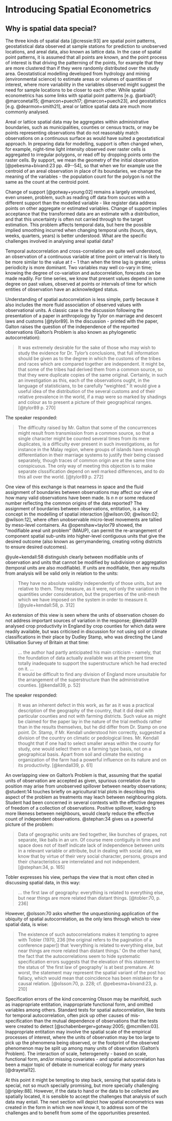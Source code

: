 # Introducing Spatial Econometrics {#sec-why}

## Why is spatial data special? {#sec-why-special}

The three kinds of spatial data [@cressie:93] are spatial point patterns, 
geostatistical data observed at sample stations for prediction to unobserved 
locations, and areal data, also known as lattice data. In the case of spatial 
point patterns, it is assumed that all points are known, and the point 
process of interest is that driving the patterning of the points, for 
example that they are more clustered than if they were randomly distributed 
over the study area. Geostatistical modelling developed from hydrology and 
mining (environmental science) to estimate areas or volumes of quantities 
of interest, where more variability in the variables observed might suggest 
the need for sample locations to be closer to each other. While spatial 
econometrics has some links with spatial point patterns [e.g. @arbia01; 
@marconetal15; @marcon+puech17; @marcon+puech23], and geostatistics 
[e.g. @dearmon+smith21], areal or lattice spatial data are much more 
commonly analysed. 
    \index{spatial point patterns}
    \index{geostatistics}
    \index{spatial statisics}

Areal or lattice spatial data may be aggregates within administrative 
boundaries, such as municipalities, counties or census tracts, or may 
be points representing observations that do not reasonably match 
observations on a continuous surface as would have suited a geostatistical 
approach. In preparing data for modelling, support is often changed when, 
for example, night-time light intensity observed over raster cells is 
aggregated to irregular polygons, or read off by dropping points onto the 
raster cells. By support, we mean the geometry of the initial observation 
[@pebesma+bivand:23 pp. 49--54], so that when we for example use the 
centroid of an areal observation in place of its boundaries, we change 
the meaning of the variables - the population count for the polygon is 
not the same as the count at the centroid point. 
    \index{areal data}
    \index{lattice data}
    \index{support}

Change of support [@gotway+young:02] remains a largely unresolved, even 
unseen, problem, such as reading off data from sources with a different 
support than the modelled variable - like register data address points on 
other aggregate or estimated variables. Change of support implies 
acceptance that the transformed data are an estimate with a distribution, 
and that this uncertainty is often not carried through to the target 
estimation. This problem affects temporal data, but here the possible 
implied smoothing incurred when changing temporal units (hours, days, 
weeks, quarters, years) is better understood. What are the specific 
challenges involved in analysing areal spatial data?
    \index{change of support}

Temporal autocorrelation and cross-correlation are quite well understood, 
an observation of a continuous variable at time point or interval $t$ is 
likely to be more similar to the value at $t-1$ than when the time lag is 
greater, unless periodicity is more dominant. Two variables may well co-vary 
in time; knowing the degree of co-variation and autocorrelation, forecasts 
can be made readily. For time series, we know that present values depend 
in some degree on past values, observed at points or intervals of time for 
which entities of observation have an acknowledged status.
    \index{temporal autocorrelation}

Understanding of spatial autocorrelation is less simple, partly because it 
also includes the more fluid association of observed values with 
observational units. A classic case is the discussion following the 
presentation of a paper in anthropology by Tylor on marriage and 
descent laws and customs [@tylor89]. In the discussion - printed with 
the paper, Galton raises the question of the independence of the reported 
observations (Galton's Problem is also known as phylogenetic 
autocorrelation):
    \index{observational units}
    \index{spatial autocorrelation}
    \index{Galton's problem}

> It was extremely desirable for the sake of those who may wish to study 
the evidence for Dr. Tylor's conclusions, that full information should be 
given as to the degree in which the customs of the tribes and races which 
are compared together are independent. It might be, that some of the 
tribes had derived them from a common source, so that they were duplicate 
copies of the same original. Certainly, in such an investigation as this, 
each of the observations ought, in the language of statisticians, to be 
carefully "weighted." It would give a useful idea of the distribution of 
the several customs and of their relative prevalence in the world, if a 
map were so marked by shadings and colour as to present a picture of 
their geographical ranges. [@tylor89 p. 270]
    \index{Galton's problem}

The speaker responded:

> The difficulty raised by Mr. Galton that some of the concurrences might 
result from transmission from a common source, so that a single character 
might be counted several times from its mere duplicates, is a difficulty 
ever present in such investigations, as for instance in the Malay region, 
where groups of islands have enough differentiation in their marriage 
systems to justify their being classed separately, though traces of common 
origin are at the same time conspicuous. The only way of meeting this 
objection is to make separate clsssification depend on well marked 
differences, and to do this all over the world. [@tylor89 p. 272]
    \index{Galton's problem}

One view of this exchange is that nearness in space and the fluid assignment 
of boundaries between observations may affect our view of how many valid 
observations have been made. Is $n$ $n$ or some reduced number reflecting 
the common origins of the data reported? The assignment of bourdaries 
between observations, entitation, is a key concept in the modelling of 
spatial interaction [@wilson:00; @wilson:02; @wilson:12], where often 
unobservable micro-level movements are tallied by meso-level containers. 
As @openshaw+taylor79 showed, the "modifiable areal unit problem" (MAUP), can 
permit the re-arrangement of component spatial sub-units into higher-level 
contiguous units that give the desired outcome (also known as gerrymandering, 
creating voting districts to ensure desired outcomes). 

@yule+kendall:58 distinguish clearly between modifiable units of observation 
and units that cannot be modified by subdivision or aggregation (temporal 
units are also modifiable). If units are modifiable, then any results 
from analysis will be valid only in relation to the units:

> They have no absolute validity independently of those units, but are 
relative to them. They measure, as it were, not only the variation in 
the quantities under consideration, but the properties of the unit-mesh 
which we have imposed on the system in order to measure it. 
[@yule+kendall:58, p. 312]

An extension of this 
view is seen where the units of observation chosen do not address important 
sources of variation in the response; @kendall39 analysed crop productivity 
in England by crop counties for which data were readily available, but was 
criticised in discussion for not using soil or climate classifications 
in their place by Dudley Stamp, who was directing the Land Utilisation 
Survey of Britain at that time:
    \index{spatial interaction}
    \index{entitation}
    \index{modifiable areal unit problem}

> ... the author had partly anticipated his main criticism - namely, that 
the foundation of data actually available was at the present time totally 
inadequate to support the superstructure which he had erected on it. ...  
it would be difficult to find any division of England more unsuitable for 
the arrangement of the superstructure than the administrative counties. 
[@kendall39, p. 52]

The speaker responded:

> It was an inherent defect in this work, as far as it was a practical 
description of the geography of the country, that it did deal with 
particular counties and not with farming districts. Such value as might 
be claimed for the paper lay in the nature of the trial methods rather 
than in the results themselves, but he did differ from Dr. Stamp on one 
point. Dr. Stamp, if Mr. Kendall understood him correctly, suggested a 
division of the country on climatic or pedological lines. Mr. Kendall 
thought that if one had to select smaller areas within the county for 
study, one would select them on a farming type basis, not on a 
geographical basis. Apart from soil and climate the existing organization 
of the farm had a powerful influence on its nature and on its productivity. 
[@kendall39, p. 61]

An overlapping view on Galton's Problem is that, assuming that the spatial 
units of observation are accepted as given, spurious correlation due to 
position may arise from unobserved spillover between nearby observations; 
@student:14 touches briefly on agricultural trial plots in describing this 
aspect of the problem as treatments may leach between neighbouring plots. 
Student had been concerned in several contexts with the effective degrees 
of freedom of a collection of observations. Positive spillover, leading 
to more likeness between neighbours, would clearly reduce the effective 
count of independent observations. @stephan:34 gives us a powerful picture 
of the problem:
    \index{spillover}
    \index{Galton's problem}


> Data of geographic units are tied together, like bunches of grapes, not 
separate, like balls in an urn. Of course mere contiguity in time and space 
does not of itself indicate lack of independence between units in a 
relevant variable or attribute, but in dealing with social data, we know 
that by virtue of their very social character, persons, groups and their 
characteristics are interrelated and not independent. [@stephan:34, p. 165]

Tobler expresses his view, perhaps the view that is most often cited in 
discussing spatial data, in this way:
    \index{spatial autocorrelation}

> ... the first law of geography: everything is related to everything else, but near things are more related than distant things. [@tobler:70, p. 236]

However, @olsson:70 asks whether the unquestioning application of the ubiquity 
of spatial autocorrelation, as the only lens through which to view spatial 
data, is wise: 
    \index{spatial autocorrelation}

> The existence of such autocorrelations makes it tempting to agree with 
Tobler (1970, 236 [the original refers to the pagination of a conference 
paper]) that 'everything is related to everything else, but near things 
are more related than distant things.' On the other hand, the fact that 
the autocorrelations seem to hide systematic specification errors suggests 
that the elevation of this statement to the status of 'the first law of 
geography' is at best premature. At worst, the statement may represent 
the spatial variant of the post hoc fallacy, which would mean that 
coincidence has been mistaken for a causal relation. 
[@olsson:70, p. 228; cf. @pebesma+bivand:23, p. 210]
    \index{spatial autocorrelation}
    \index{mis-specification}

Specification errors of the kind concerning Olsson may be manifold, such as 
inappropriate entitation, inappropriate functional form, and omitted 
variables among others. Standard tests for spatial autocorrelation, like 
tests for temporal autocorrelation, often pick up other causes of 
mis-specification than the mutual dependence of observations that the 
tests were created to detect [@schabenberger+gotway:2005; @mcmillen:03]. 
Inappropriate entitation may involve the spatial scale of the empirical 
processes of interest, where the units of observation may be too large to 
pick up the phenomena being observed, or the footprint of the observed 
phenomenon may be split up among many units of observation (Galton's Problem). 
The interaction of scale, heterogeneity - based on scale, functional form, 
and/or missing covariates - and spatial autocorrelation has been a major 
topic of debate in numerical ecology for many years [@drayetal12].
    \index{spatial autocorrelation}
    \index{mis-specification}
    \index{entitation}
    \index{functional form}
    \index{Galton's problem}
    \index{spatial scale}
    \index{spatial heterogeneity}

At this point it might be tempting to step back, sensing that spatial
data is special, not so much specially promising, but more specially
challenging [@ripley:88]. However, if the data to hand or the data to be
collected are spatially located, it is sensible to accept the challenges
that analysis of such data may entail. The next section will depict
how spatial econometrics was created in the form in which we now know
it, to address som of the challenges and to benefit from some of the
opportunities presented.
